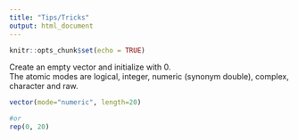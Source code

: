 ```yaml
---
title: "Tips/Tricks"
output: html_document
---
```


```r
knitr::opts_chunk$set(echo = TRUE)
```

Create an empty vector and initialize with 0.  
The atomic modes are logical, integer, numeric (synonym double), complex, character and raw.
```r
vector(mode="numeric", length=20)

#or
rep(0, 20)

```
